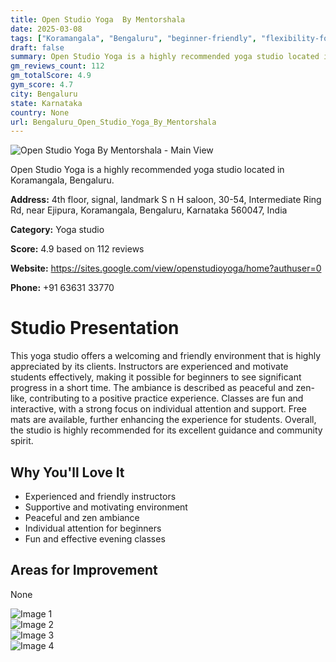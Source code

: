 ```yaml
---
title: Open Studio Yoga  By Mentorshala
date: 2025-03-08
tags: ["Koramangala", "Bengaluru", "beginner-friendly", "flexibility-focused", "friendly atmosphere", "peaceful environment", "Bengaluru"]  
draft: false
summary: Open Studio Yoga is a highly recommended yoga studio located in Koramangala, Bengaluru.
gm_reviews_count: 112
gm_totalScore: 4.9
gym_score: 4.7
city: Bengaluru
state: Karnataka
country: None
url: Bengaluru_Open_Studio_Yoga_By_Mentorshala
---
```


<div className="aspect-[16/9] relative my-8">
  <img 
    src="https://lh5.googleusercontent.com/p/AF1QipPQmU_yGtGch1qXyRaLxS1NH72Lik7IujbGEl2Z=w1920-h1080-k-no"
    alt="Open Studio Yoga  By Mentorshala - Main View"
    className="object-cover absolute inset-0 w-full h-full rounded-lg"
  />
</div>

Open Studio Yoga is a highly recommended yoga studio located in Koramangala, Bengaluru.

**Address:** 4th floor, signal, landmark S n H saloon, 30-54, Intermediate Ring Rd, near Ejipura, Koramangala, Bengaluru, Karnataka 560047, India

**Category:** Yoga studio

**Score:** 4.9 based on 112 reviews

**Website:** https://sites.google.com/view/openstudioyoga/home?authuser=0

**Phone:** +91 63631 33770

# Studio Presentation

This yoga studio offers a welcoming and friendly environment that is highly appreciated by its clients. Instructors are experienced and motivate students effectively, making it possible for beginners to see significant progress in a short time. The ambiance is described as peaceful and zen-like, contributing to a positive practice experience. Classes are fun and interactive, with a strong focus on individual attention and support. Free mats are available, further enhancing the experience for students. Overall, the studio is highly recommended for its excellent guidance and community spirit.



## Why You'll Love It

- Experienced and friendly instructors
- Supportive and motivating environment
- Peaceful and zen ambiance
- Individual attention for beginners
- Fun and effective evening classes

## Areas for Improvement

None

<div className="grid grid-cols-1 xl:grid-cols-2 gap-4 my-8">
<div className="aspect-[4/3] relative"><img src="https://lh3.googleusercontent.com/p/AF1QipNZje4Hx2puk0gUOcn4eR4DQiauYhPtJCzq4I4a=w1920-h1080-k-no" alt="Image 1" className="object-cover absolute inset-0 w-full h-full rounded-lg" /></div>
<div className="aspect-[4/3] relative"><img src="https://lh5.googleusercontent.com/p/AF1QipPGkiG1bWs8lwZNHqf5Iu1Ohu0KbvUgpYUsnfWp=w1920-h1080-k-no" alt="Image 2" className="object-cover absolute inset-0 w-full h-full rounded-lg" /></div>
<div className="aspect-[4/3] relative"><img src="https://lh3.googleusercontent.com/p/AF1QipOPNujoidVUI7EOkliflF79zl0A9MYMEO8NM6Tf=w1920-h1080-k-no" alt="Image 3" className="object-cover absolute inset-0 w-full h-full rounded-lg" /></div>
<div className="aspect-[4/3] relative"><img src="https://lh3.googleusercontent.com/p/AF1QipMZ2uoORJQQCe-sbzo-1Hd4AlHh62FOnnueYCOO=w1920-h1080-k-no" alt="Image 4" className="object-cover absolute inset-0 w-full h-full rounded-lg" /></div>
</div>